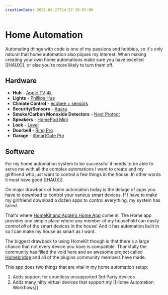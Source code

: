 ```yaml
---
creationDate: 2021-06-27T14:57:19-07:00
---
```


# Home Automation

Automating things with code is one of my passions and hobbies, so it's only natural that home automation also piques my interest. When making creating your own home automations make sure you have excelled [[HAUX]], or else you're more likely to turn them off.

## Hardware

- **Hub** - [Apple TV 4k](https://www.apple.com/apple-tv-4k/)
- **Lights** - [Phillips Hue](https://www.philips-hue.com/en-us)
- **Climate Control** - [ecobee + sensors](https://www.ecobee.com/en-us/)
- **Security/Sensors** - [Aqara](https://www.aqara.com)
- **Smoke/Carbon Monoxide Detectors** - [Nest Protect](https://store.google.com/product/nest_protect_2nd_gen?sku=_nest_protect_2nd_gen_wired&hl=en-US)
- **Speakers** - [HomePod Mini](https://www.apple.com/homepod-mini/)
- **Lock** - [Level](https://level.co/products/lock)
- **Doorbell** - [Ring Pro](https://ring.com/products/video-doorbell-pro-2)
- **Garage** - [iSmartGate Pro](https://www.amazon.com/ISMARTGATE-Gogogate2-Compatible-Controller-Smartphone/dp/B07Q2CTKCY)

## Software

For my home automation system to be successful it needs to be able to serve me with all the complex automations I want to create and my girlfriend who just want to control a few things in the house. In other words it must have good [[HAUX]].

On major drawback of home automation today is the deluge of apps you have to download to control your various smart devices. If I have to make my girlfriend download a dozen apps to control everything, my system has failed. 

That's where [HomeKit and Apple's Home App](https://www.apple.com/ios/home/) come in. The Home app provides one simple place where any member of my household can easily control _all_ of the smart devices in the house! And it has automation built in so I can make my house as smart as I want.

The biggest drawback to using HomeKit though is that there's a large chance that not every device you have is compatible. Thankfully the community has filled the void here and an awesome project called [Homebridge](https://homebridge.io) and all of the plugins community members have made. 

This app does two things that are vital in my home automation setup:

1. Adds support for countless unsupported 3rd Party devices
2. Adds many nifty virtual devices that support my [[Home Automation Workflows]]